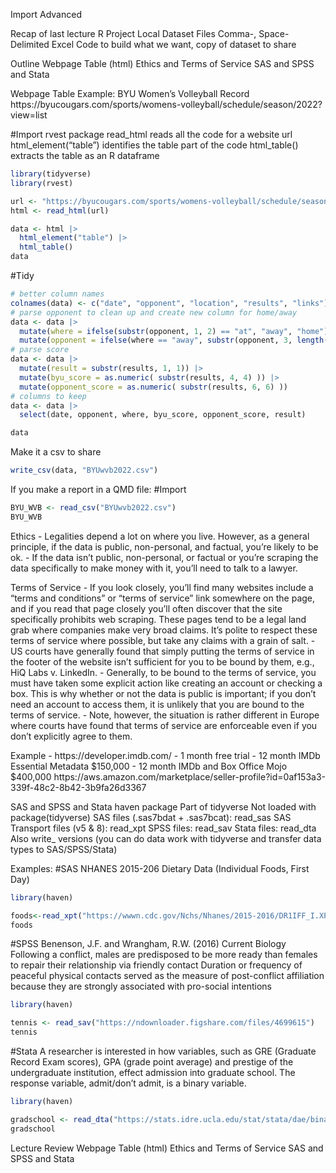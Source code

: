 Import Advanced

Recap of last lecture
  R Project
  Local Dataset Files
  Comma-, Space-Delimited
  Excel
  Code to build what we want, copy of dataset to share
  
Outline
  Webpage Table (html)
  Ethics and Terms of Service
  SAS and SPSS and Stata
  
Webpage Table
Example: BYU Women’s Volleyball Record
https://byucougars.com/sports/womens-volleyball/schedule/season/2022?view=list

#Import
rvest package
read_html reads all the code for a website url
html_element("table") identifies the table part of the code
html_table() extracts the table as an R dataframe
```r
library(tidyverse)
library(rvest)

url <- "https://byucougars.com/sports/womens-volleyball/schedule/season/2022?view=list"
html <- read_html(url)

data <- html |> 
  html_element("table") |> 
  html_table()
data
```


#Tidy
```r
# better column names
colnames(data) <- c("date", "opponent", "location", "results", "links")
# parse opponent to clean up and create new column for home/away
data <- data |>
  mutate(where = ifelse(substr(opponent, 1, 2) == "at", "away", "home")) |>
  mutate(opponent = ifelse(where == "away", substr(opponent, 3, length(opponent)-2), substr(opponent, 4, length(opponent)-3))) 
# parse score
data <- data |>
  mutate(result = substr(results, 1, 1)) |>
  mutate(byu_score = as.numeric( substr(results, 4, 4) )) |> 
  mutate(opponent_score = as.numeric( substr(results, 6, 6) ))
# columns to keep
data <- data |>
  select(date, opponent, where, byu_score, opponent_score, result)

data
```

Make it a csv to share
```r
write_csv(data, "BYUwvb2022.csv")
```

If you make a report in a QMD file:
#Import
```r
BYU_WVB <- read_csv("BYUwvb2022.csv")
BYU_WVB
```

Ethics
  - Legalities depend a lot on where you live. However, as a general principle, if the data is public, non-personal, and factual, you’re likely to be ok.
  - If the data isn’t public, non-personal, or factual or you’re scraping the data specifically to make money with it, you’ll need to talk to a lawyer.


Terms of Service
  - If you look closely, you’ll find many websites include a “terms and conditions” or “terms of service” link somewhere on the page, and if you read that page closely you’ll often discover that the site specifically prohibits web scraping. These pages tend to be a legal land grab where companies make very broad claims. It’s polite to respect these terms of service where possible, but take any claims with a grain of salt.
  - US courts have generally found that simply putting the terms of service in the footer of the website isn’t sufficient for you to be bound by them, e.g., HiQ Labs v. LinkedIn.
  - Generally, to be bound to the terms of service, you must have taken some explicit action like creating an account or checking a box. This is why whether or not the data is public is important; if you don’t need an account to access them, it is unlikely that you are bound to the terms of service.
  - Note, however, the situation is rather different in Europe where courts have found that terms of service are enforceable even if you don’t explicitly agree to them.

Example
  - https://developer.imdb.com/
  - 1 month free trial
  - 12 month IMDb Essential Metadata $150,000
  - 12 month IMDb and Box Office Mojo $400,000
https://aws.amazon.com/marketplace/seller-profile?id=0af153a3-339f-48c2-8b42-3b9fa26d3367


SAS and SPSS and Stata
haven package
  Part of tidyverse
  Not loaded with package(tidyverse)
  SAS files (.sas7bdat + .sas7bcat): read_sas
  SAS Transport files (v5 & 8): read_xpt
  SPSS files: read_sav
  Stata files: read_dta
  Also write_ versions (you can do data work with tidyverse and transfer data types to SAS/SPSS/Stata)

Examples:
#SAS
NHANES 2015-206 Dietary Data (Individual Foods, First Day)
```r
library(haven)

foods<-read_xpt("https://wwwn.cdc.gov/Nchs/Nhanes/2015-2016/DR1IFF_I.XPT")
foods
```

#SPSS
Benenson, J.F. and Wrangham, R.W. (2016) Current Biology
Following a conflict, males are predisposed to be more ready than females to repair their relationship via friendly contact
Duration or frequency of peaceful physical contacts served as the measure of post-conflict affiliation because they are strongly associated with pro-social intentions
```r
library(haven)

tennis <- read_sav("https://ndownloader.figshare.com/files/4699615")
tennis
```

#Stata
A researcher is interested in how variables, such as GRE (Graduate Record Exam scores), GPA (grade point average) and prestige of the undergraduate institution, effect admission into graduate school. The response variable, admit/don’t admit, is a binary variable.
```r
library(haven)

gradschool <- read_dta("https://stats.idre.ucla.edu/stat/stata/dae/binary.dta")
gradschool
```


Lecture Review
  Webpage Table (html)
  Ethics and Terms of Service
  SAS and SPSS and Stata
  